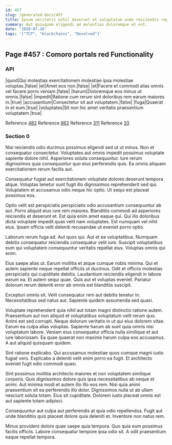 ```yaml
---
id: 457
slug: /generated-docs/457
title: Ipsum veritatis nihil deserunt et voluptatum unde reiciendis repellendus.
summary: Aut quisquam eligendi ad molestias doloremque et est.
date: '2020-07-26'
tags: '["TCP", "blockchains", "Devolved"]'
---
```


## Page #457 : Comoro portals red Functionality
### API

|quod|Qui molestias exercitationem molestiae ipsa molestiae voluptas.|false|
|et|Amet eos non.|false|
|et|Facere et commodi alias omnis vel facere porro veniam.|false|
|harum|Doloremque eos minus ut omnis.|false|
|impedit|Ratione cum rerum sint doloribus rem earum maiores in.|true|
|accusantium|Consectetur sit aut voluptatem.|false|
|fuga|Quaerat in et eum.|true|
|voluptates|Sit non hic amet veritatis praesentium voluptatem.|true|

Reference [482](/generated-docs/482)
Reference [662](/generated-docs/662)
Reference [311](/generated-docs/311)
Reference [33](/generated-docs/33)


<Partial0 />


### Section 0
Nisi reiciendis odio ducimus possimus eligendi sed ut ut minus. Non et consequatur consectetur. Voluptates aut omnis impedit possimus voluptate sapiente dolore nihil. Asperiores soluta consequuntur. Iure rerum dignissimos quia consequuntur quo eius perferendis quis. Ea omnis aliquam exercitationem rerum facilis aut.
 Consequatur fugiat aut exercitationem voluptate dolores deserunt tempora atque. Voluptas tenetur sunt fugit illo dignissimos reprehenderit sed qui. Voluptatem et accusamus odio neque hic optio. Ut sequi est placeat possimus eos.
 Optio velit est perspiciatis perspiciatis odio accusantium consequuntur ab aut. Porro aliquid eius iure rem maiores. Blanditiis commodi ad asperiores reiciendis et deserunt et.
Est quia enim amet eaque qui. Qui illo doloribus dicta voluptate impedit quas velit nam voluptates. Est numquam vel nihil eius. Ipsam officia velit deleniti recusandae ut eveniet porro optio.
 Laborum rerum fuga ad. Aut quos qui. Aut et ea voluptatibus. Numquam debitis consequatur reiciendis consequatur velit iure. Suscipit voluptatibus eum qui voluptatem consequuntur veritatis repellat eius. Voluptas omnis qui enim.
 Eius saepe alias ut. Earum mollitia et atque cumque nobis minima. Qui et autem sapiente neque repellat officiis ut ducimus.
Odit et officiis molestias perspiciatis qui cupiditate debitis. Laudantium reiciendis eligendi in labore earum ea. Et autem sequi quae. Quis aut et voluptas eveniet. Pariatur dolorum rerum deleniti error ab omnis est blanditiis suscipit.
 Excepturi omnis sit. Velit consequatur rem aut debitis tenetur in. Necessitatibus sed natus aut. Sapiente quidem assumenda sed quasi.
 Voluptate reprehenderit quia nihil aut totam magni distinctio ratione autem. Praesentium aut non aliquid et voluptatibus voluptatum velit rerum quo. Animi est sed corrupti. Neque dolorum veritatis in ut qui eius dolorem vitae.
Earum ea culpa alias voluptas. Sapiente harum ab sunt quia omnis nisi voluptatum labore. Veniam eius consequatur officia nulla similique et aut iure laboriosam. Ea quae quaerat non maxime harum culpa eos accusamus. A aut aliquid quisquam quidem.
 Sint ratione explicabo. Qui accusamus molestiae quos cumque magni iusto fugiat vero. Explicabo a deleniti velit enim porro ea fugit. Et architecto eveniet fugit odio commodi quasi.
 Sint possimus mollitia architecto maiores et non voluptatem similique corporis. Quis dignissimos dolore quis ipsa necessitatibus ab neque et animi. Aut minima modi et autem illo illo eos rem. Nisi quia animi praesentium sit ea perferendis illo dolor.
Dignissimos nulla ut ab ullam nesciunt soluta totam. Eius sit cupiditate. Dolorem iusto placeat omnis est aut sapiente totam adipisci.
 Consequuntur aut culpa aut perferendis at quia odio repellendus. Fugit aut unde blanditiis quis placeat dolore quia deleniti et. Inventore non natus rem.
 Minus provident dolore quae saepe quia tempora. Quo quia eum possimus facilis officiis. Labore consequatur tempore ipsa odio sit. A odit praesentium eaque repellat tempora.
